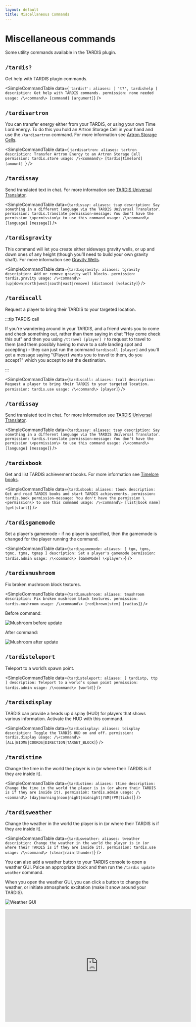 ```yaml
---
layout: default
title: Miscellaneous Commands
---
```



# Miscellaneous commands

Some utility commands available in the TARDIS plugin.

## `/tardis?`

Get help with TARDIS plugin commands.

<SimpleCommandTable data={`
'tardis?':
    aliases: [ 't?', tardishelp ]
    description: Get help with TARDIS commands.
    permission: none needed
    usage: /\<command\> [command] [argument]
`} />

## `/tardisartron`

You can transfer energy either from your TARDIS, or using your own Time Lord energy. To do this you hold an Artron Storage Cell in your hand and use the `/tardisartron` command. For more information see [Artron Storage Cells](/artron-cells).

<SimpleCommandTable data={
`tardisartron:
    aliases: tartron
    description: Transfer Artron Energy to an Artron Storage Cell
    permission: tardis.store
    usage: /\<command\> [tardis|timelord] [amount]
`} />

## `/tardissay`

Send translated text in chat. For more information see [TARDIS Universal Translator](/translator).

<SimpleCommandTable data={`
tardissay:
    aliases: tsay
    description: Say something in a different language via the TARDIS Universal Translator.
    permission: tardis.translate
    permission-message: You don't have the permission \<permission\> to use this command
    usage: /\<command\> [language] [message]
`} />

## `/tardisgravity`

This command will let you create either sideways gravity wells, or up and down ones of any height (though you’ll need to build your own gravity shaft). For more information see [Gravity Wells](/rooms/gravity-wells).

<SimpleCommandTable data={`
tardisgravity:
    aliases: tgravity
    description: Add or remove gravity well blocks.
    permission: tardis.gravity
    usage: /\<command\> [up|down|north|west|south|east|remove] [distance] [velocity]
`} />

## `/tardiscall`

Request a player to bring their TARDIS to your targeted location.

:::tip TARDIS call

If you're wandering around in your TARDIS, and a friend wants you to come and check something out, rather than them saying in chat "Hey come check this out" and then you using `/ttravel [player] ?` to request to travel to them (and them possibly having to move to a safe landing spot and accepting) - they can just run the command `tardiscall [player]` and you'll get a message saying "\{Player\} wants you to travel to them, do you accept?" which you accept to set the destination.

:::

<SimpleCommandTable data={`
tardiscall:
    aliases: tcall
    description: Request a player to bring their TARDIS to your targeted location.
    permission: tardis.use
    usage: /\<command\> [player]
`} />

## `/tardissay`

Send translated text in chat. For more information see [TARDIS Universal Translator](/translator).

<SimpleCommandTable data={`
tardissay:
    aliases: tsay
    description: Say something in a different language via the TARDIS Universal Translator.
    permission: tardis.translate
    permission-message: You don't have the permission \<permission\> to use this command
    usage: /\<command\> [language] [message]
`} />

## `/tardisbook`

Get and list TARDIS achievement books. For more information see [Timelore books](/books).

<SimpleCommandTable data={`
tardisbook:
    aliases: tbook
    description: Get and read TARDIS books and start TARDIS achievements.
    permission: tardis.book
    permission-message: You don't have the permission \<permission\> to use this command
    usage: /\<command\> [list|book name] [get|start]
`} />

## `/tardisgamemode`

Set a player's gamemode - if no player is specified, then the gamemode is changed for the player running the command.

<SimpleCommandTable data={`
tardisgamemode:
    aliases: [ tgm, tgms, tgmc, tgma, tgmsp ]
    description: Set a player's gamemode
    permission: tardis.admin
    usage: /\<command\> [GameMode] \<player\>
`} />

## `/tardismushroom`

Fix broken mushroom block textures.

<SimpleCommandTable data={`
tardismushroom:
    aliases: tmushroom
    description: Fix broken mushroom block textures.
    permission: tardis.mushroom
    usage: /\<command\> [red|brown|stem] [radius]
`} />

Before command:

![Mushroom before update](/images/docs/mushroom_before.jpg)

After command:

![Mushroom after update](/images/docs/mushroom_after.jpg)

## `/tardisteleport`

Teleport to a world’s spawn point.

<SimpleCommandTable data={`
tardisteleport:
    aliases: [ tardistp, ttp ]
    description: Teleport to a world’s spawn point
    permission: tardis.admin
    usage: /\<command\> [world]
`} />

## `/tardisdisplay`

TARDIS can provide a heads up display (HUD) for players that shows various information. Activate the HUD with this command.

<SimpleCommandTable data={`
tardisdisplay:
    aliases: tdisplay
    description: Toggle the TARDIS HUD on and off.
    permission: tardis.display
    usage: /\<command\> [ALL|BIOME|COORDS|DIRECTION|TARGET_BLOCK]
`} />

## `/tardistime`

Change the time in the world the player is in (or where their TARDIS is if they are inside it).

<SimpleCommandTable data={`
tardistime:
    aliases: ttime
    description: Change the time in the world the player is in (or where their TARDIS is if they are inside it).
    permission: tardis.admin
    usage: /\<command\> [day|morning|noon|night|midnight|?AM|?PM|ticks]
`} />

## `/tardisweather`

Change the weather in the world the player is in (or where their TARDIS is if they are inside it).

<SimpleCommandTable data={`
tardisweather:
    aliases: tweather
    description: Change the weather in the world the player is in (or where their TARDIS is if they are inside it).
    permission: tardis.use
    usage: /\<command\> [clear|rain|thunder]
`} />

You can also add a weather button to your TARDIS console to open a weather GUI. Palce an appropriate block and then run
the `/tardis update weather` command.

When you open the weather GUI, you can click a button to change the weather, or initiate atmospheric excitation (make it
snow around your TARDIS).

![Weather GUI](/images/docs/weather_gui.jpg)

<iframe src="https://player.vimeo.com/video/222985511" width="600" height="365" frameborder="0" webkitallowfullscreen mozallowfullscreen allowfullscreen></iframe>

